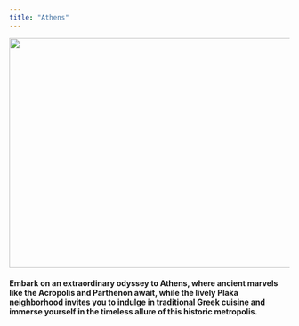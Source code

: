 ```yaml
---
title: "Athens"
---
```

<p style='text-align:center'>
    <img src="figures/Wallpapers/athens.jpg" width="960" height="414" />
</p>

#### Embark on an extraordinary odyssey to Athens, where ancient marvels like the Acropolis and Parthenon await, while the lively Plaka neighborhood invites you to indulge in traditional Greek cuisine and immerse yourself in the timeless allure of this historic metropolis.